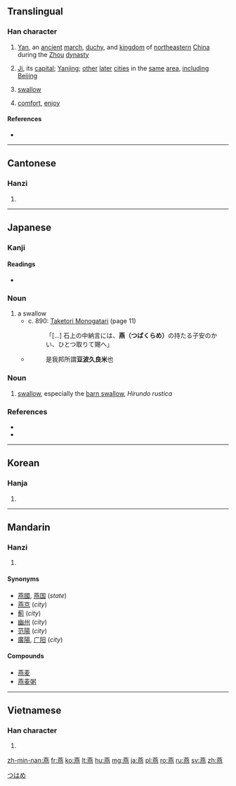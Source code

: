 {{also|鷰}}
==Translingual==

===Han character===
{{Han char|rn=86|rad=火|as=12|sn=16|four=4433<sub>1</sub>|canj=廿中心火 (TLPF)}}

# {{context|historical|lang=cmn}} [[Yan]], an [[ancient]] [[march]], [[duchy]], and [[kingdom]] of [[northeastern]] [[China]] during the [[Zhou]] [[dynasty]]
# {{context|historical|lang=cmn}} [[Ji]], its [[capital]]; [[Yanjing]]; [[other]] [[later]] [[cities]] in the [[same]] [[area]], [[including]] [[Beijing]]
# {{context|bird|lang=mul}} [[swallow]]
# [[comfort]], [[enjoy]]

====References====
* {{Han ref|kx=0683.160|dkj=19429|dj=1095.130|hdz=32239.060|uh=71D5|ud=29141|bh=BF50|bd=48976}}

----

==Cantonese==

===Hanzi===
{{yue-hanzi|jyut=[[jin1]], [[jin3]]|y=yin1, yin3}}

# {{defn|lang=yue|sort=火12}}

----

==Japanese==

===Kanji===
{{ja-kanji|grade=|rs=火12}}

====Readings====
* {{ja-readings|on=[[えん]] (en)|kun=[[つばめ]] (tsubame)}}

===Noun===
{{ja-noun|つばくらめ}}

# a swallow
#* c. 890: [[w:Taketori Monogatari|Taketori Monogatari]] (page 11)
#*: 「[...] 石上の中納言には、'''燕（つばくらめ）'''の持たる子安のかい、ひとつ取りて賜へ」
#* {{RQ:Wamyō Ruijushō|7|29}}
#*: 是我邦所謂'''豆波久良米'''也

===Noun===
{{ja-noun|つばめ|kata=ツバメ}}

# [[swallow]], especially the [[barn swallow]], ''Hirundo rustica''

{{wikispecies|Hirundo rustica}}

===References===
* {{reference-book
  | last = Horiuchi
  | first = Hideaki
  | coauthors = Ken Akiyama
  | title = [[w:Taketori Monogatari|Taketori Monogatari]] , [[w:Ise Monogatari|Ise Monogatari]]
  | publisher = [[w:Iwanami Shoten Publishing|Iwanami Shoten]]
  | date = 1997
  | location = Tōkyō
  | id = ISBN 4-00-240017-4
  }}
* {{R:Wamyō Ruijushō}}

[[Category:ja:Birds|つはめ]]

----

==Korean==

===Hanja===
{{ko-hanja|hangeul=연|eumhun=|rv=yeon|mr=yŏn|y=yen}}

# {{defn|lang=ko|sort=火12}}

----

==Mandarin==

===Hanzi===
{{cmn-hanzi|pin=[[yān]] ([[yan1]]), [[Yān]] ([[Yan1]]), [[yàn]] ([[yan4]])|wg=yen<sup>1</sup>, Yen<sup>1</sup>, yen<sup>4</sup>}}

# {{defn|lang=cmn|sort=火12}}

====Synonyms====
* [[燕國]], [[燕国]] (''state'')
* [[燕京]] (''city'')
* [[薊]] (''city'')
* [[幽州]] (''city'')
* [[范陽]] (''city'')
* [[廣陽]], [[广阳]] (''city'')

====Compounds====
* [[燕麦]]
* [[燕麦粥]]

----

==Vietnamese==

===Han character===
{{vi-hantu|[[yến]], [[én]], [[yên]], [[nhạn]], [[hiên]]|rs=火12}}

# {{defn|lang=vi|sort=火12}}

[[zh-min-nan:燕]]
[[fr:燕]]
[[ko:燕]]
[[lt:燕]]
[[hu:燕]]
[[mg:燕]]
[[ja:燕]]
[[pl:燕]]
[[ro:燕]]
[[ru:燕]]
[[sv:燕]]
[[zh:燕]]
